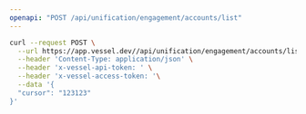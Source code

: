 ```yaml
---
openapi: "POST /api/unification/engagement/accounts/list"
---
```


<RequestExample>

```bash Request
curl --request POST \
  --url https://app.vessel.dev//api/unification/engagement/accounts/list \
  --header 'Content-Type: application/json' \
  --header 'x-vessel-api-token: ' \
  --header 'x-vessel-access-token: '\
  --data '{
  "cursor": "123123"
}'
```

</RequestExample>
